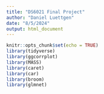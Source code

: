 ```yaml
---
title: "DS6021 Final Project"
author: "Daniel Luettgen"
date: "8/5/2024"
output: html_document
---
```


```r
knitr::opts_chunk$set(echo = TRUE)
library(tidyverse)
library(ggcorrplot)
library(MASS)
library(caret)
library(car)
library(broom)
library(glmnet)
```

